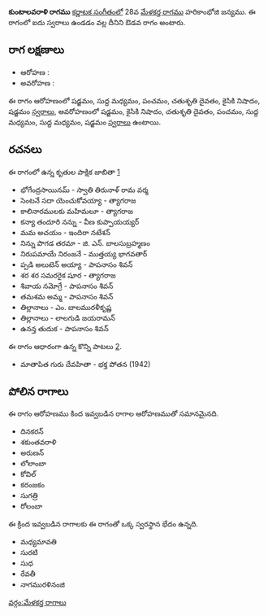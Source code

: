 {{Infobox ragam
	| name          	= కుంటాలవరాళి
	| synonym	    	= 
	| mela          	= 
	| chakra        	= 
	| janaka        	= 
	| type          	= ఔడవ
	| arohanam      	= {{svaraC|S|M1|P|D2|N2|S'}} 
	| avarohanam    	= {{svaraC|S'|N2|D2|P|M1|M1|S}}
	| jeeva         	=
	| chhaya        	=
	| nyasa         	=
	| vishesha      	= 
	| equivalent  		= 
}}
{{కర్ణాటక సంగీత రాగాలు}}
'''కుంటాలవరాళి రాగము''' [[కర్ణాటక సంగీతం]]లో 28వ [[మేళకర్త రాగము]] హరికాంభోజి జన్యము.  ఈ రాగంలో ఐదు స్వరాలు ఉండడం వల్ల దీనిని ఔడవ రాగం అంటారు.


==రాగ లక్షణాలు==


* ఆరోహణ : {{svaraC|S|M1|P|D2|N2|S'}} 
* అవరోహణ : {{svaraC|S'|N2|D2|P|M1|M1|S}}

ఈ రాగం ఆరోహణంలో షడ్జమం, సుద్ద మధ్యమం, పంచమం, చతుశృతి దైవతం, కైసికి నిషాదం, షడ్జమం [[స్వరాలు]], అవరోహణంలో షడ్జమం, కైసికి నిషాదం, చతుశృతి దైవతం, పంచమం, సుద్ద మధ్యమం, సుద్ద మధ్యమం, షడ్జమం [[స్వరాలు]] ఉంటాయి.

==రచనలు==
ఈ రాగంలో ఉన్న కృతుల పాక్షిక జాబితా [https://github.com/ssrihari/ragavardhini/blob/master/ragas/kritis.psv]
* భోగేంద్రసాయినమ్ - స్వాతి తిరునాళ్ రామ వర్మ
* సెంటనే సదా యెంచుకోవయ్యా - త్యాగరాజ
* కాలినారములకు మహిమలూ - త్యాగరాజ
* కన్యా తందూరి నన్ను - వీణ కుప్పాయయ్యర్
* మమ అచయం - ఇందిరా నటేశన్
* నిన్ను పొగడ తరమా - జి. ఎన్. బాలసుబ్రహ్మణం
* నిరుపమాయే నిరంజనే - ముత్తయ్య భాగవతార్
* ప్పడి అలుటెన్ అయ్యా - పాపనాసం శివన్
* శర శర సమరరైక షూర - త్యాగరాజ
* శివాయ నమోగ్రే - పాపనాసం శివన్
* తమశమ అమ్మ - పాపనాసం శివన్
* తిల్లానాలు - ఎం. బాలమురళీకృష్ణ
* తిల్లానాలు - లాలగుడి జయరామన్
* ఉనన్త తుదుక - పాపనాసం శివన్

ఈ రాగం ఆధారంగా ఉన్న కొన్ని పాటలు [http://rksanka.tripod.com/music/rslist.html].
* మాతాపిత గురు దేవహితా - భక్త పోతన (1942)




==పోలిన రాగాలు==
ఈ రాగం ఆరోహణము కింద ఇవ్వబడిన రాగాల ఆరోహణముతో సమానమైనది.
* దినకరన్
* శకుంతవరాళి
* అరుణన్
* లోలాంబా
* కోవిల్
* కరంజకం
* సుగత్రి
* రోలంబా

ఈ క్రింద ఇవ్వబడిన రాగాలకు ఈ రాగంతో ఒక్క స్వరస్థాన భేదం ఉన్నది.
* మధ్యమావతి
* సురటి
* సుధ
* రేవతీ
* నాగమురళినంజి



[[వర్గం:మేళకర్త రాగాలు]]